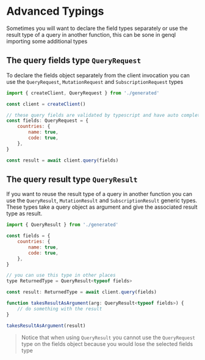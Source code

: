 # Advanced Typings

Sometimes you will want to declare the field types separately or use the result type of a query in another function, this can be sone in genql importing some additional types

## The query fields type `QueryRequest`

To declare the fields object separately from the client invocation you can use the `QueryRequest`, `MutationRequest` and `SubscriptionRequest` types

```js
import { createClient, QueryRequest } from './generated'

const client = createClient()

// these query fields are validated by typescript and have auto completion
const fields: QueryRequest = {
    countries: {
        name: true,
        code: true,
    },
}

const result = await client.query(fields)
```

## The query result type `QueryResult`

If you want to reuse the result type of a query in another function you can use the `QueryResult`, `MutationResult` and `SubscriptionResult` generic types.
These types take a query object as argument and give the associated result type as result.

```js
import { QueryResult } from './generated'

const fields = {
    countries: {
        name: true,
        code: true,
    },
}

// you can use this type in other places
type ReturnedType = QueryResult<typeof fields>

const result: ReturnedType = await client.query(fields)

function takesResultAsArgument(arg: QueryResult<typeof fields>) {
    // do something with the result
}

takesResultAsArgument(result)
```

> Notice that when using `QueryResult` you cannot use the `QueryRequest` type on the fields object because you would lose the selected fields type
